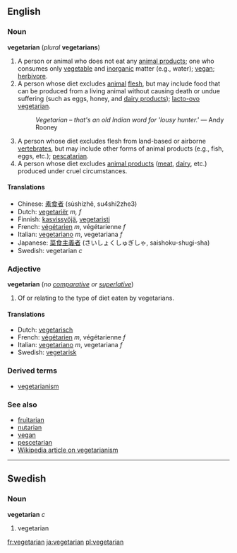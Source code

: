 ==English==

===Noun===
'''vegetarian''' (''plural'' '''vegetarians''')

# A person or animal who does not eat any [[animal products]]; one who consumes only [[vegetable]] and [[inorganic]] matter (e.g., water); [[vegan]]; [[herbivore]].
# A person whose diet excludes [[animal]] [[flesh]], but may include food that can be produced from a living animal without causing death or undue suffering (such as eggs, honey, and [[dairy product]]s); [[lacto-ovo vegetarian]].
#:''Vegetarian &ndash; that's an old Indian word for 'lousy hunter.' '' &mdash; Andy Rooney
# A person whose diet excludes flesh from land-based or airborne [[vertebrate]]s, but may include other forms of animal products (e.g., fish, eggs, etc.); [[pescatarian]].
# A person whose diet excludes [[animal product]]s ([[meat]], [[dairy]], etc.) produced under cruel circumstances.

====Translations====
*Chinese: [[素食者]] (sùshízhĕ, su4shi2zhe3)
*Dutch: [[vegetariër]] ''m, f''
*Finnish: [[kasvissyöjä]], [[vegetaristi]]
*French: [[végétarien]] ''m'', végétarienne ''f''
*Italian: [[vegetariano]] ''m'', vegetariana ''f''
*Japanese: [[菜食主義者]] (さいしょくしゅぎしゃ, saishoku-shugi-sha)
*Swedish: vegetarian ''c''

===Adjective===
'''vegetarian''' (''no [[comparative]] or [[superlative]]'')

#Of or relating to the type of diet eaten by vegetarians.

====Translations====
*Dutch: [[vegetarisch]]
*French: [[végétarien]] ''m'', végétarienne ''f''
*Italian: [[vegetariano]] ''m'', vegetariana ''f''
*Swedish: [[vegetarisk]]

===Derived terms===
*[[vegetarianism]]

===See also===
*[[fruitarian]]
*[[nutarian]]
*[[vegan]]
*[[pescetarian]]
*[[w:vegetarianism|Wikipedia article on vegetarianism]]

----

==Swedish==
===Noun===
'''vegetarian''' ''c''

#vegetarian
[[fr:vegetarian]]
[[ja:vegetarian]]
[[pl:vegetarian]]